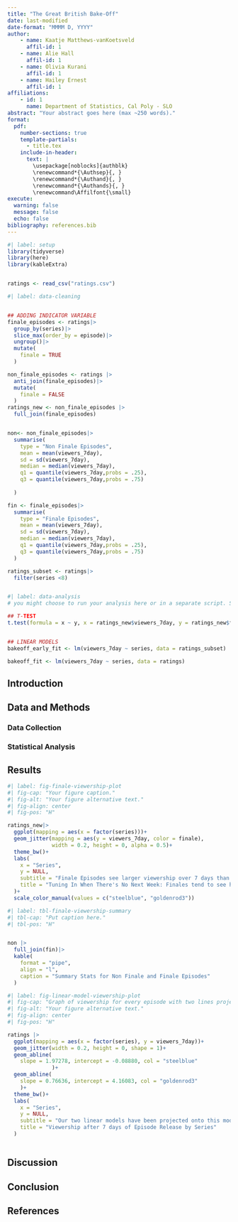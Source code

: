 ```yaml
---
title: "The Great British Bake-Off"
date: last-modified
date-format: "MMMM D, YYYY"
author: 
    - name: Kaatje Matthews-vanKoetsveld
      affil-id: 1
    - name: Alie Hall
      affil-id: 1
    - name: Olivia Kurani
      affil-id: 1
    - name: Hailey Ernest
      affil-id: 1
affiliations:
    - id: 1
      name: Department of Statistics, Cal Poly - SLO
abstract: "Your abstract goes here (max ~250 words)."
format: 
  pdf:
    number-sections: true
    template-partials: 
      - title.tex
    include-in-header:
      text: |
        \usepackage[noblocks]{authblk}
        \renewcommand*{\Authsep}{, }
        \renewcommand*{\Authand}{, }
        \renewcommand*{\Authands}{, }
        \renewcommand\Affilfont{\small}
execute: 
  warning: false
  message: false
  echo: false
bibliography: references.bib
---
```


```r
#| label: setup
library(tidyverse)
library(here)
library(kableExtra)


ratings <- read_csv("ratings.csv")

```


```r
#| label: data-cleaning


## ADDING INDICATOR VARIABLE
finale_episodes <- ratings|>
  group_by(series)|>
  slice_max(order_by = episode)|>
  ungroup()|>
  mutate(
    finale = TRUE
  )

non_finale_episodes <- ratings |>
  anti_join(finale_episodes)|>
  mutate(
    finale = FALSE
  )
ratings_new <- non_finale_episodes |>
  full_join(finale_episodes)


non<- non_finale_episodes|>
  summarise(
    type = "Non Finale Episodes",
    mean = mean(viewers_7day),
    sd = sd(viewers_7day),
    median = median(viewers_7day),
    q1 = quantile(viewers_7day,probs = .25),
    q3 = quantile(viewers_7day,probs = .75)
    
  )

fin <- finale_episodes|>
  summarise(
    type = "Finale Episodes",
    mean = mean(viewers_7day),
    sd = sd(viewers_7day),
    median = median(viewers_7day),
    q1 = quantile(viewers_7day,probs = .25),
    q3 = quantile(viewers_7day,probs = .75)
  )

ratings_subset <- ratings|>
  filter(series <8)



```


```r
#| label: data-analysis
# you might choose to run your analysis here or in a separate script. Save your output for later.

## T-TEST
t.test(formula = x ~ y, x = ratings_new$viewers_7day, y = ratings_new$finale, alternative = "greater")


## LINEAR MODELS
bakeoff_early_fit <- lm(viewers_7day ~ series, data = ratings_subset)

bakeoff_fit <- lm(viewers_7day ~ series, data = ratings)

```

## Introduction {#intro}

## Data and Methods

### Data Collection

### Statistical Analysis

## Results {#results}


```r
#| label: fig-finale-viewership-plot
#| fig-cap: "Your figure caption."
#| fig-alt: "Your figure alternative text."
#| fig-align: center
#| fig-pos: "H"

ratings_new|>
  ggplot(mapping = aes(x = factor(series)))+
  geom_jitter(mapping = aes(y = viewers_7day, color = finale),
              width = 0.2, height = 0, alpha = 0.5)+
  theme_bw()+
  labs(
    x = "Series",
    y = NULL,
    subtitle = "Finale Episodes see larger viewership over 7 days than Non Finale episodes",
    title = "Tuning In When There's No Next Week: Finales tend to see higher viewership"
  )+
  scale_color_manual(values = c("steelblue", "goldenrod3"))


```

```r
#| label: tbl-finale-viewership-summary
#| tbl-cap: "Put caption here."
#| tbl-pos: "H"


non |>
  full_join(fin)|>
  kable(
    format = "pipe",
    align = "l",
    caption = "Summary Stats for Non Finale and Finale Episodes"
  )
```


```r
#| label: fig-linear-model-viewership-plot
#| fig-cap: "Graph of viewership for every episode with two lines projected onto it. Blue line is projected onto the graph showing the subsetted linear model. Yellow line is projected onto the line showing the full linear model. This graph shows how the subsetting linear model fits the first seven series extremely well, showing that series 8, 9, and 10 have a different trend."
#| fig-alt: "Your figure alternative text."
#| fig-align: center
#| fig-pos: "H"

ratings |>
  ggplot(mapping = aes(x = factor(series), y = viewers_7day))+
  geom_jitter(width = 0.2, height = 0, shape = 1)+
  geom_abline(
    slope = 1.97278, intercept = -0.08880, col = "steelblue"
              )+
  geom_abline(
    slope = 0.76636, intercept = 4.16083, col = "goldenrod3"
    )+
  theme_bw()+
  labs(
    x = "Series",
    y = NULL,
    subtitle = "Our two linear models have been projected onto this model \nfor contrast",
    title = "Viewership after 7 days of Episode Release by Series"
  )
  
```

## Discussion {#discussion}

## Conclusion {#conclusion}

## References {.unnumbered}

